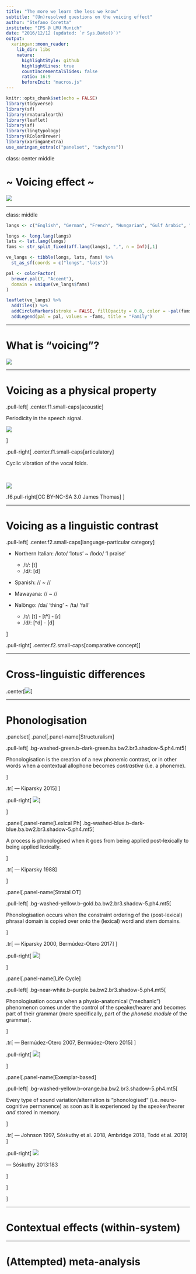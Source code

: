 ```yaml
---
title: "The more we learn the less we know"
subtitle: "(Un)resolved questions on the voicing effect"
author: "Stefano Coretta"
institute: "IPS @ LMU Munich"
date: "2016/12/12 (updated: `r Sys.Date()`)"
output:
  xaringan::moon_reader:
    lib_dir: libs
    nature:
      highlightStyle: github
      highlightLines: true
      countIncrementalSlides: false
      ratio: 16:9
      beforeInit: "macros.js"
---
```


```r
knitr::opts_chunk$set(echo = FALSE)
library(tidyverse)
library(sf)
library(rnaturalearth)
library(leaflet)
library(sf)
library(lingtypology)
library(RColorBrewer)
library(xaringanExtra)
use_xaringan_extra(c("panelset", "tachyons"))
```


class: center middle

# ~ Voicing effect ~

![](img/voicing-effect.png)

---

class: middle

```r
langs <- c("English", "German", "French", "Hungarian", "Gulf Arabic", "Assamese", "Bengali", "Dutch", "Georgian", "Hindi", "Italian", "Icelandic", "Japanese", "Korean", "Lithuanian", "Norwegian", "Spanish", "Swedish", "Telugu", "Russian", "Czech", "Polish")

longs <- long.lang(langs)
lats <- lat.lang(langs)
fams <- str_split_fixed(aff.lang(langs), ",", n = Inf)[,1]

ve_langs <- tibble(longs, lats, fams) %>%
  st_as_sf(coords = c("longs", "lats"))

pal <- colorFactor(
  brewer.pal(7, "Accent"),
  domain = unique(ve_langs$fams)
)

leaflet(ve_langs) %>% 
  addTiles() %>%
  addCircleMarkers(stroke = FALSE, fillOpacity = 0.8, color = ~pal(fams)) %>%
  addLegend(pal = pal, values = ~fams, title = "Family")
```

---

# What is "voicing"?

![](img/voicing.png)


---

# Voicing as a physical property

.pull-left[
.center.f1.small-caps[acoustic]

Periodicity in the speech signal.

![](img/periodic-waveform.png)

]

.pull-right[
.center.f1.small-caps[articulatory]

Cyclic vibration of the vocal folds.

<br>

![](img/thomas2016-vocal-folds.jpg)

.f6.pull-right[CC BY-NC-SA 3.0 James Thomas]
]

---

# Voicing as a linguistic contrast

.pull-left[
.center.f2.small-caps[language-particular category]

- Northern Italian: /loto/ 'lotus' ~ /lodo/ 'I praise'
  - /t/: [t]
  - /d/: [d]

- Spanish: // ~ //

- Mawayana: // ~ //

- Nalöngo: /da/ 'thing' ~ /ta/ 'fall'
  - /t/: [t] - [tʰ] - [ɾ]
  - /d/: [ⁿd] - [d]

]

.pull-right[
.center.f2.small-caps[comparative concept]
]

---

# Cross-linguistic differences

.center[![](img/some-more-comparative.jpg)]

---

# Phonologisation

.panelset[
.panel[.panel-name[Structuralism]

.pull-left[
.bg-washed-green.b--dark-green.ba.bw2.br3.shadow-5.ph4.mt5[

Phonologisation is the creation of a new phonemic contrast, or in other words when a contextual allophone becomes *contrastive* (i.e. a phoneme).

]

.tr[
— Kiparsky 2015
]
]

.pull-right[
![](img/phonologisation-structuralist.png)
]

]

.panel[.panel-name[Lexical Ph]
.bg-washed-blue.b--dark-blue.ba.bw2.br3.shadow-5.ph4.mt5[

A process is phonologised when it goes from being applied post-lexically to being applied lexically.

]

.tr[
— Kiparsky 1988
]

]

.panel[.panel-name[Stratal OT]

.pull-left[
.bg-washed-yellow.b--gold.ba.bw2.br3.shadow-5.ph4.mt5[

Phonologisation occurs when the constraint ordering of the (post-lexical) phrasal domain is copied over onto the (lexical) word and stem domains.

]

.tr[
— Kiparsky 2000, Bermúdez-Otero 2017
]
]

.pull-right[
![](img/phonologisation-stratal-ot.png)
]

]

.panel[.panel-name[Life Cycle]

.pull-left[
.bg-near-white.b--purple.ba.bw2.br3.shadow-5.ph4.mt5[

Phonologisation occurs when a physio-anatomical ("mechanic") phenomenon comes under the control of the speaker/hearer and becomes part of their grammar (more specifically, part of the *phonetic module* of the grammar).

]

.tr[
— Bermúdez-Otero 2007, Bermúdez-Otero 2015
]
]

.pull-right[
![](img/bermudez-otero-trousdale-2012.png)
]

]

.panel[.panel-name[Exemplar-based]

.pull-left[
.bg-washed-yellow.b--orange.ba.bw2.br3.shadow-5.ph4.mt5[

Every type of sound variation/alternation is "phonologised" (i.e. neuro-cognitive permanence) as soon as it is experienced by the speaker/hearer *and* stored in memory.

]

.tr[
— Johnson 1997, Sóskuthy et al. 2018, Ambridge 2018, Todd et al. 2019
]
]

.pull-right[
![](img/soskuthy2013-183.png)

— Sóskuthy 2013:183

]

]

]



---

# Contextual effects (within-system)


---

# (Attempted) meta-analysis
